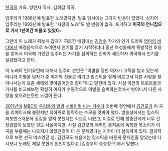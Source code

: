 [[한국]]의 가요. 양인자 작사. 김희갑 작곡.
{{{#!html
<embed src="http://www.youtube.com/v/gNC73k4y_2k?fs=1&amp;hl=ko_KR" type="application/x-shockwave-flash" allowscriptaccess="always" allowfullscreen="true" width="480" height="390"></embed>}}}

임주리가 1988년에 발표한 노래였지만, 발표 당시에는 그다지 반응이 없었다. 심지어 임주리는 1993년에 발표한 "사랑의 노래"도 별 반응이 없자, 포기하고 '''미국의 언니집으로 가서 1년여간 머물고 있었다.'''

그런데 이 노래가 뒤늦게 갑자기 히트한 배경에는 [[김정수]] 작가의 인기 드라마 [[엄마의 바다]]에서 배경음악으로 쓰이면서 인기를 끌기 시작하더니 중년 여성들에게 폭발적인 호응을 얻어서 미국에 가있던 임주리는 자기를 섭외하는 전화가 쇄도하자 귀국해서 인기를 실감했다고 한다.

이 노래의 인기요인에 대해서 임주리 본인은 "이별을 당한 여자가 고독을 씹고 있는게 아니라 이별을 남자가 준 마지막 선물로 여기고 립스틱을 짙게 바르고서 다른 사랑을 찾아나서는게 요즘 세태와 맞아떨어진것 같다"라고 말한바 있다. 사실 이전의 트로트들과 가사를 비교해보면 확실히 여자가 수동적으로 이별을 슬퍼하는것에서 벗어나서 다른 사랑을 찾으려는듯한 느낌이 든다. 

[[2011년]]에 [[MBC]]의 [[우리들의 일밤]] [[서바이벌 나는 가수다]] 첫번째 경연에서 [[김건모]]가 이 곡을 리메이크해 불렀지만 최하위로 탈락하는 수모를 맛봐야 했다. 방송상에서는 립스틱 퍼포먼스때문에 공감을 얻지 못했다는 식으로 나왔고, 이걸로 인해 청중단에게 너무 긴장감없이 보였던 것도 사실이지만, 사실 김건모의 매력인 중저음의 독특한 목소리가 이 곡을 부를때는 나오지가 않았던것이 더 큰 문제였다는 지적이 더 설득력이 있다. 결과적으로 보면 선곡 미스였던 셈. 김건모도 처음에는 립스틱을 바른게 문제인줄 알았는데 다시보니 노래도 제일 못한게 원인이었다고 [김승우의 승승장구]에서 말했다.
